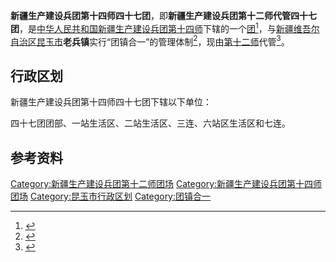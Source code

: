 {{中国乡级行政区
|行政区全称           = 新疆生产建设兵团第十四师四十七团<br>新疆生产建设兵团第十二师代管四十七团<br>昆玉市老兵镇
|上级行政区           = [[新疆生产建设兵团第十四师|新疆生产建设兵团第十四师]][[昆玉市|昆玉市]]（名义上）<br>[[新疆生产建设兵团第十二师|新疆生产建设兵团第十二师]]（实际上）
|行政区类别           = [[团_(军队)|团]]
}}

'''新疆生产建设兵团第十四师四十七团'''，即'''新疆生产建设兵团第十二师代管四十七团'''，是[[中华人民共和国|中华人民共和国]][[新疆生产建设兵团|新疆生产建设兵团]][[新疆生产建设兵团第十四师|第十四师]]下辖的一个[[团_(军队)|团]]<ref>{{Cite journal|title=新疆生产建设兵团分布图|author=新疆生产建设兵团年鉴编辑委员会|journal=兵团年鉴|publisher=新疆生产建设兵团年鉴社|doi=10.42437/y.cnki.yxjsc.2021.000007|year=2020|location=乌鲁木齐|page=7-8|issn=1671-3338}}</ref>，与[[新疆维吾尔自治区|新疆维吾尔自治区]][[昆玉市|昆玉市]]'''老兵镇'''实行“团镇合一”的管理体制<ref>{{cite web |title=十四师昆玉市老兵镇 昆牧镇 昆泉镇同时揭牌 |url=http://www.btzx.com.cn/web/2019/9/11/ARTI1568171039009747.html |website=兵团在线}}</ref>，现由[[新疆生产建设兵团第十二师|第十二师]]代管<ref>{{cite web |title=四十七团简介 |url=http://www.12s.gov.cn/47t/qiuchanggk/70104.htm |website=新疆生产建设兵团第十二师}}</ref>。

== 行政区划 ==

新疆生产建设兵团第十四师四十七团下辖以下单位：

四十七团团部、一站生活区、二站生活区、三连、六站区生活区和七连。

== 参考资料 ==

{{reflist}}

{{新疆行政区划小作品}}
{{昆玉市行政区划}}
{{新疆生产建设兵团第十四师}}
{{新疆生产建设兵团第十二师}}
{{DEFAULTSORT:47}}
[[Category:新疆生产建设兵团第十二师团场|Category:新疆生产建设兵团第十二师团场]]
[[Category:新疆生产建设兵团第十四师团场|Category:新疆生产建设兵团第十四师团场]]
[[Category:昆玉市行政区划|Category:昆玉市行政区划]]
[[Category:团镇合一|Category:团镇合一]]